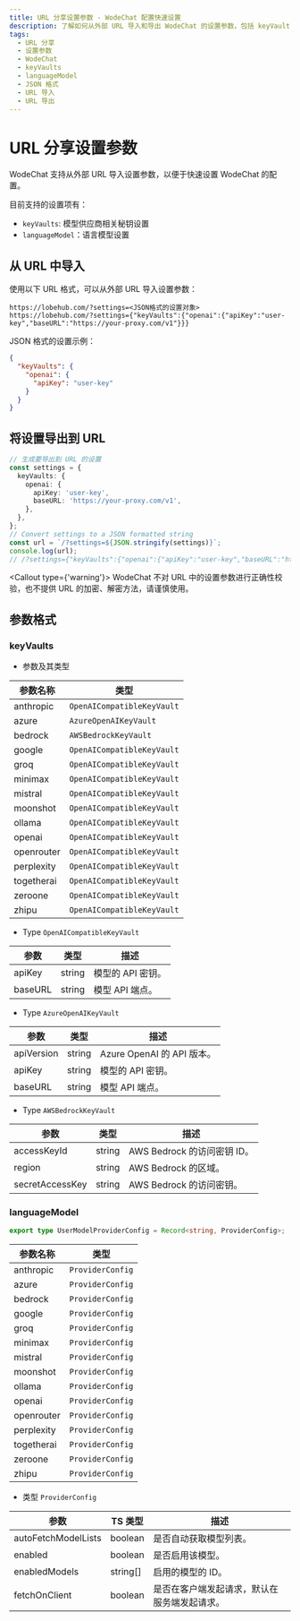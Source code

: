 ```yaml
---
title: URL 分享设置参数 - WodeChat 配置快速设置
description: 了解如何从外部 URL 导入和导出 WodeChat 的设置参数，包括 keyVaults 和 languageModel，以及参数格式和类型。
tags:
  - URL 分享
  - 设置参数
  - WodeChat
  - keyVaults
  - languageModel
  - JSON 格式
  - URL 导入
  - URL 导出
---
```


# URL 分享设置参数

WodeChat 支持从外部 URL 导入设置参数，以便于快速设置 WodeChat 的配置。

目前支持的设置项有：

- `keyVaults`: 模型供应商相关秘钥设置
- `languageModel`：语言模型设置

## 从 URL 中导入

使用以下 URL 格式，可以从外部 URL 导入设置参数：

```plaintext
https://lobehub.com/?settings=<JSON格式的设置对象>
https://lobehub.com/?settings={"keyVaults":{"openai":{"apiKey":"user-key","baseURL":"https://your-proxy.com/v1"}}}
```

JSON 格式的设置示例：

```json
{
  "keyVaults": {
    "openai": {
      "apiKey": "user-key"
    }
  }
}
```

## 将设置导出到 URL

```ts
// 生成要导出到 URL 的设置
const settings = {
  keyVaults: {
    openai: {
      apiKey: 'user-key',
      baseURL: 'https://your-proxy.com/v1',
    },
  },
};
// Convert settings to a JSON formatted string
const url = `/?settings=${JSON.stringify(settings)}`;
console.log(url);
// /?settings={"keyVaults":{"openai":{"apiKey":"user-key","baseURL":"https://your-proxy.com/v1"}}}
```

<Callout type={'warning'}>
  WodeChat 不对 URL 中的设置参数进行正确性校验，也不提供 URL 的加密、解密方法，请谨慎使用。
</Callout>

## 参数格式

### keyVaults

- 参数及其类型

| 参数名称       | 类型                         |
| ---------- | -------------------------- |
| anthropic  | `OpenAICompatibleKeyVault` |
| azure      | `AzureOpenAIKeyVault`      |
| bedrock    | `AWSBedrockKeyVault`       |
| google     | `OpenAICompatibleKeyVault` |
| groq       | `OpenAICompatibleKeyVault` |
| minimax    | `OpenAICompatibleKeyVault` |
| mistral    | `OpenAICompatibleKeyVault` |
| moonshot   | `OpenAICompatibleKeyVault` |
| ollama     | `OpenAICompatibleKeyVault` |
| openai     | `OpenAICompatibleKeyVault` |
| openrouter | `OpenAICompatibleKeyVault` |
| perplexity | `OpenAICompatibleKeyVault` |
| togetherai | `OpenAICompatibleKeyVault` |
| zeroone    | `OpenAICompatibleKeyVault` |
| zhipu      | `OpenAICompatibleKeyVault` |

- Type `OpenAICompatibleKeyVault`

| 参数      | 类型     | 描述          |
| ------- | ------ | ----------- |
| apiKey  | string | 模型的 API 密钥。 |
| baseURL | string | 模型 API 端点。  |

- Type `AzureOpenAIKeyVault`

| 参数         | 类型     | 描述                     |
| ---------- | ------ | ---------------------- |
| apiVersion | string | Azure OpenAI 的 API 版本。 |
| apiKey     | string | 模型的 API 密钥。            |
| baseURL    | string | 模型 API 端点。             |

- Type `AWSBedrockKeyVault`

| 参数              | 类型     | 描述                    |
| --------------- | ------ | --------------------- |
| accessKeyId     | string | AWS Bedrock 的访问密钥 ID。 |
| region          | string | AWS Bedrock 的区域。      |
| secretAccessKey | string | AWS Bedrock 的访问密钥。    |

### languageModel

```ts
export type UserModelProviderConfig = Record<string, ProviderConfig>;
```

| 参数名称       | 类型               |
| ---------- | ---------------- |
| anthropic  | `ProviderConfig` |
| azure      | `ProviderConfig` |
| bedrock    | `ProviderConfig` |
| google     | `ProviderConfig` |
| groq       | `ProviderConfig` |
| minimax    | `ProviderConfig` |
| mistral    | `ProviderConfig` |
| moonshot   | `ProviderConfig` |
| ollama     | `ProviderConfig` |
| openai     | `ProviderConfig` |
| openrouter | `ProviderConfig` |
| perplexity | `ProviderConfig` |
| togetherai | `ProviderConfig` |
| zeroone    | `ProviderConfig` |
| zhipu      | `ProviderConfig` |

- 类型 `ProviderConfig`

| 参数                  | TS 类型     | 描述                     |
| ------------------- | --------- | ---------------------- |
| autoFetchModelLists | boolean   | 是否自动获取模型列表。            |
| enabled             | boolean   | 是否启用该模型。               |
| enabledModels       | string\[] | 启用的模型的 ID。             |
| fetchOnClient       | boolean   | 是否在客户端发起请求，默认在服务端发起请求。 |
